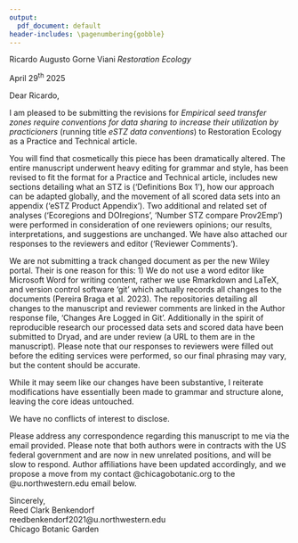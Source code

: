 ```yaml
---
output:
  pdf_document: default
header-includes: \pagenumbering{gobble}
---
```


\vspace{25truemm}

\large

Ricardo Augusto Gorne Viani
*Restoration Ecology*  

\vspace{5truemm}

April 29^th^ 2025

\vspace{5truemm}

Dear Ricardo, 
\vspace{4truemm}
  
I am pleased to be submitting the revisions for *Empirical seed transfer zones require conventions for data sharing to increase their utilization by practicioners* (running title *eSTZ data conventions*) to Restoration Ecology as a Practice and Technical article. 

\vspace{4truemm}  

You will find that cosmetically this piece has been dramatically altered. 
The entire manuscript underwent heavy editing for grammar and style, has been revised to fit the format for a Practice and Technical article, includes new sections detailing what an STZ is ('Definitions Box 1'), how our approach can be adapted globally, and the movement of all scored data sets into an appendix ('eSTZ Product Appendix'). 
Two additional and related set of analyses ('Ecoregions and DOIregions', 'Number STZ compare Prov2Emp') were performed in consideration of one reviewers opinions; our results, interpretations, and suggestions are unchanged. 
We have also attached our responses to the reviewers and editor ('Reviewer Comments'). 

\vspace{4truemm}

We are not submitting a track changed document as per the new Wiley portal. 
Their is one reason for this: 1) We do not use a word editor like Microsoft Word for writing content, rather we use Rmarkdown and LaTeX, and version control software 'git' which actually records all changes to the documents (Pereira Braga et al. 2023). 
The repositories detailing all changes to the manuscript and reviewer comments are linked in the Author response file, 'Changes Are Logged in Git'.
Additionally in the spirit of reproducible research our processed data sets and scored data have been submitted to Dryad, and are under review (a URL to them are in the manuscript). 
Please note that our responses to reviewers were filled out before the editing services were performed, so our final phrasing may vary, but the content should be accurate.  

\vspace{4truemm}

While it may seem like our changes have been substantive, I reiterate modifications have essentially been made to grammar and structure alone, leaving the core ideas untouched. 

We have no conflicts of interest to disclose. 

\vspace{4truemm}

Please address any correspondence regarding this manuscript to me via the email provided. 
Please note that both authors were in contracts with the US federal government and are now in new unrelated positions, and will be slow to respond. 
Author affiliations have been updated accordingly, and we propose a move from my contact @chicagobotanic.org to the @u.northwestern.edu email below. 

\vspace{12truemm}

Sincerely,  
Reed Clark Benkendorf    
reedbenkendorf2021@u.northwestern.edu   
Chicago Botanic Garden   

